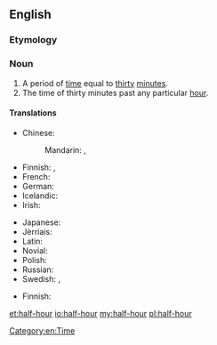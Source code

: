 ==English==

===Etymology===
{{prefix|half|hour|lang=en}}

===Noun===
{{en-noun|head=[[half]]-[[hour]]}}

# A period of [[time]] equal to [[thirty]] [[minute]]s.
# The time of thirty minutes past any particular [[hour]].

====Translations====
{{trans-top|period}}
* Chinese:
*: Mandarin: {{t+|cmn|半小時|sc=Hani}}, {{t|cmn|半小时|tr=bànxiǎoshí|sc=Hani}}
* Finnish: {{t|fi|[[puoli]] [[tunti|tuntia]]}}, {{t|fi|puolituntinen}}
* French: {{t+|fr|demi-heure|f}}
* German: {{t|de|halbe Stunde|f}}
* Icelandic: {{t|is|hálftími|m}}
* Irish: {{t|ga|leathuair}}
{{trans-mid}}
* Japanese: {{t|ja|半時間|tr=はんじかん, hanjikan|sc=Jpan}}
* Jèrriais: {{t|roa-jer|démi-heuthe|f}}
* Latin: {{t|la|sēmihōra|f}}
* Novial: {{t|nov|mihore}}
* Polish: {{t|pl|pół godziny}}
* Russian: {{t+|ru|полчаса|n-p|tr=polčasá}}
* Swedish: {{t+|sv|halvtimme|c}}, {{t+|sv|halvtimma|c}}
{{trans-bottom}}

{{trans-top|time}}
* Finnish: {{t+|fi|puoli}}
{{trans-mid}}
{{trans-bottom}}

[[Category:en:Time]]

[[et:half-hour]]
[[io:half-hour]]
[[my:half-hour]]
[[pl:half-hour]]